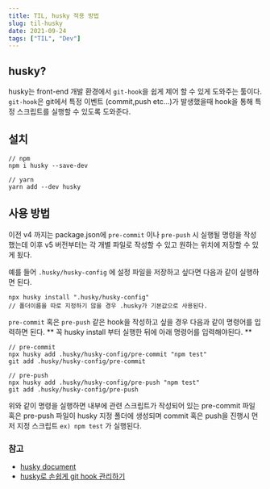```yaml
---
title: TIL, husky 적용 방법
slug: til-husky
date: 2021-09-24
tags: ["TIL", "Dev"]
---
```


## husky?

husky는 front-end 개발 환경에서 `git-hook`을 쉽게 제어 할 수 있게 도와주는 툴이다.<br/>
`git-hook`은 git에서 특정 이벤트 (commit,push etc...)가 발생했을때 hook을 통해 특정 스크립트를 실행할 수 있도록 도와준다.

## 설치

```
// npm
npm i husky --save-dev

// yarn
yarn add --dev husky
```

## 사용 방법

이전 v4 까지는 package.json에 `pre-commit` 이나 `pre-push` 시 실행될 명령을 작성했는데
이후 v5 버전부터는 각 개별 파일로 작성할 수 있고 원하는 위치에 저장할 수 있게 됬다. <br/>

예를 들어 `.husky/husky-config` 에 설정 파일을 저장하고 싶다면 다음과 같이 실행하면 된다.

```
npx husky install ".husky/husky-config"
// 폴더이름을 따로 지정하기 않을 경우 .husky가 기본값으로 사용된다.

```

`pre-commit` 혹은 `pre-push` 같은 hook을 작성하고 싶을 경우 다음과 같이 명령어를 입력하면 된다.
** 꼭 husky install 부터 실행한 뒤에 아래 명령어를 입력해야된다. **

```
// pre-commit
npx husky add .husky/husky-config/pre-commit "npm test"
git add .husky/husky-config/pre-commit

// pre-push
npx husky add .husky/husky-config/pre-push "npm test"
git add .husky/husky-config/pre-push

```

위와 같이 명령을 실행하면 내부에 관련 스크립트가 작성되어 있는 pre-commit 파일 혹은 pre-push 파일이 husky 지정 폴더에 생성되며
commit 혹은 push을 진행시 먼저 지정 스크립트 `ex) npm test` 가 실행된다.

### 참고

- [husky document](https://typicode.github.io/husky/#/?id=create-a-hook)
- [husky로 손쉽게 git hook 관리하기](https://www.huskyhoochu.com/npm-husky-the-git-hook-manager/)
